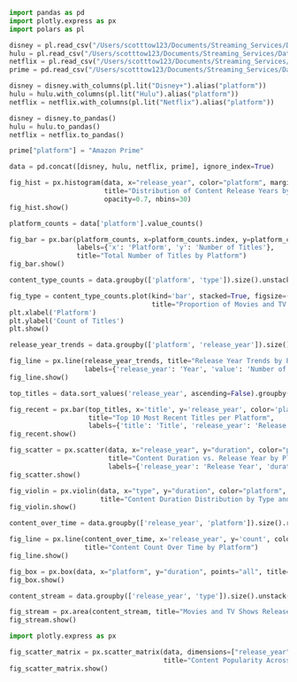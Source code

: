 ```python
import pandas as pd
import plotly.express as px
import polars as pl

disney = pl.read_csv("/Users/scotttow123/Documents/Streaming_Services/Data/disney_plus_titles.csv")
hulu = pl.read_csv("/Users/scotttow123/Documents/Streaming_Services/Data/hulu_titles.csv")
netflix = pl.read_csv("/Users/scotttow123/Documents/Streaming_Services/Data/netflix_titles.csv")
prime = pd.read_csv("/Users/scotttow123/Documents/Streaming_Services/Data/amazon_prime_titles.csv")

disney = disney.with_columns(pl.lit("Disney+").alias("platform"))
hulu = hulu.with_columns(pl.lit("Hulu").alias("platform"))
netflix = netflix.with_columns(pl.lit("Netflix").alias("platform"))

disney = disney.to_pandas()
hulu = hulu.to_pandas()
netflix = netflix.to_pandas()

prime["platform"] = "Amazon Prime"

data = pd.concat([disney, hulu, netflix, prime], ignore_index=True)

fig_hist = px.histogram(data, x="release_year", color="platform", marginal="box", 
                        title="Distribution of Content Release Years by Platform",
                        opacity=0.7, nbins=30)
fig_hist.show()
```

```python
platform_counts = data['platform'].value_counts()

fig_bar = px.bar(platform_counts, x=platform_counts.index, y=platform_counts.values,
                 labels={'x': 'Platform', 'y': 'Number of Titles'},
                 title="Total Number of Titles by Platform")
fig_bar.show()
```

```python
content_type_counts = data.groupby(['platform', 'type']).size().unstack().fillna(0)

fig_type = content_type_counts.plot(kind='bar', stacked=True, figsize=(10, 6),
                                    title="Proportion of Movies and TV Shows by Platform")
plt.xlabel('Platform')
plt.ylabel('Count of Titles')
plt.show()
```

```python
release_year_trends = data.groupby(['platform', 'release_year']).size().unstack().fillna(0)

fig_line = px.line(release_year_trends, title="Release Year Trends by Platform", 
                   labels={'release_year': 'Year', 'value': 'Number of Titles'})
fig_line.show()
```

```python
top_titles = data.sort_values('release_year', ascending=False).groupby('platform').head(10)

fig_recent = px.bar(top_titles, x='title', y='release_year', color='platform',
                    title="Top 10 Most Recent Titles per Platform", 
                    labels={'title': 'Title', 'release_year': 'Release Year'})
fig_recent.show()
```

```python
fig_scatter = px.scatter(data, x="release_year", y="duration", color="platform",
                         title="Content Duration vs. Release Year by Platform",
                         labels={'release_year': 'Release Year', 'duration': 'Duration (minutes)'})
fig_scatter.show()
```

```python
fig_violin = px.violin(data, x="type", y="duration", color="platform", box=True, 
                       title="Content Duration Distribution by Type and Platform")
fig_violin.show()
```

```python
content_over_time = data.groupby(['release_year', 'platform']).size().reset_index(name='count')

fig_line = px.line(content_over_time, x='release_year', y='count', color='platform', 
                   title="Content Count Over Time by Platform")
fig_line.show()
```

```python
fig_box = px.box(data, x="platform", y="duration", points="all", title="Content Duration Distribution by Platform")
fig_box.show()
```

```python
content_stream = data.groupby(['release_year', 'type']).size().unstack().fillna(0)

fig_stream = px.area(content_stream, title="Movies and TV Shows Released Over Time")
fig_stream.show()
```

```python
import plotly.express as px

fig_scatter_matrix = px.scatter_matrix(data, dimensions=["release_year", "duration"], color="platform",
                                       title="Content Popularity Across Platforms")
fig_scatter_matrix.show()
```